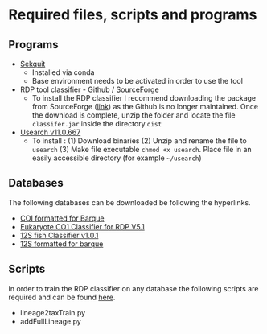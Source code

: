 # Required files, scripts and programs {-}

## Programs {-}

- [Sekquit](https://bioinf.shenwei.me/seqkit/)
	- Installed via conda
	- Base environment needs to be activated in order to use the tool
	
- RDP tool classifier - [Github](https://github.com/rdpstaff/classifier) / [SourceForge](https://sourceforge.net/projects/rdp-classifier/#:~:text=The%20RDP%20Classifier%20is%20a,confidence%20estimates%20for%20each%20assignment.)
  - To install the RDP classifier I recommend downloading the package from SourceForge ([link](https://sourceforge.net/projects/rdp-classifier/)) as the Github is no longer maintained. Once the download is complete, unzip the folder and locate the file `classifer.jar` inside the directory `dist`
  
- [Usearch v11.0.667](http://www.drive5.com/usearch/)
  - To install : (1) Download binaries (2) Unzip and rename the file to `usearch` (3) Make file executable `chmod +x usearch`. Place file in an easily accessible directory (for example `~/usearch`)

## Databases {-}

The following databases can be downloaded be following the hyperlinks. 

- [COI formatted for Barque](https://www.ibis.ulaval.ca/services/bioinformatique/barque_databases/)
- [Eukaryote CO1 Classifier for RDP V5.1](https://github.com/terrimporter/CO1Classifier/releases/tag/RDP-COI-v5.1.0) 
- [12S fish Classifier v1.0.1](https://github.com/terrimporter/12SfishClassifier/releases/tag/v1.0.1)
- [12S formatted for barque](https://github.com/enormandeau/barque/blob/master/03_databases/12S.fasta.gz)

## Scripts {-}

In order to train the RDP classifier on any database the following scripts are required and can be found [here](https://github.com/karinevilleneuve/fish_eDNA/tree/master/scripts). 

- lineage2taxTrain.py
- addFullLineage.py
